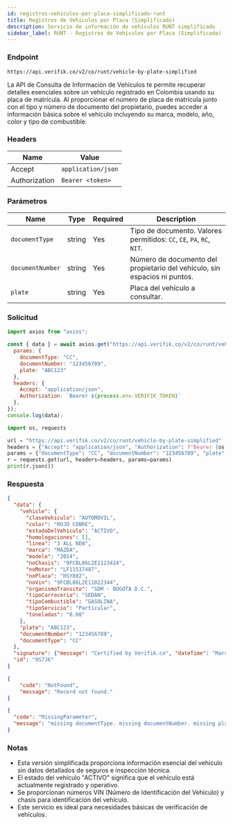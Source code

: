 ```yaml
---
id: registros-vehiculos-por-placa-simplificado-runt
title: Registros de Vehículos por Placa (Simplificado)
description: Servicio de información de vehículos RUNT simplificado
sidebar_label: RUNT - Registros de Vehículos por Placa (Simplificado)
---
```



### Endpoint

```
https://api.verifik.co/v2/co/runt/vehicle-by-plate-simplified
```

La API de Consulta de Información de Vehículos te permite recuperar detalles esenciales sobre un vehículo registrado en Colombia usando su placa de matrícula. Al proporcionar el número de placa de matrícula junto con el tipo y número de documento del propietario, puedes acceder a información básica sobre el vehículo incluyendo su marca, modelo, año, color y tipo de combustible.

### Headers

| Name | Value |
| --- | --- |
| Accept | `application/json` |
| Authorization | `Bearer <token>` |

### Parámetros

| Name | Type | Required | Description |
| --- | --- | --- | --- |
| `documentType` | string | Yes | Tipo de documento. Valores permitidos: `CC`, `CE`, `PA`, `RC`, `NIT`. |
| `documentNumber` | string | Yes | Número de documento del propietario del vehículo, sin espacios ni puntos. |
| `plate` | string | Yes | Placa del vehículo a consultar. |

### Solicitud

<Tabs>
  <TabItem value="node" label="Node.js">

```javascript
import axios from "axios";

const { data } = await axios.get("https://api.verifik.co/v2/co/runt/vehicle-by-plate-simplified", {
  params: { 
    documentType: "CC", 
    documentNumber: "123456789", 
    plate: "ABC123" 
  },
  headers: { 
    Accept: "application/json", 
    Authorization: `Bearer ${process.env.VERIFIK_TOKEN}` 
  },
});
console.log(data);
```

  </TabItem>
  <TabItem value="python" label="Python">

```python
import os, requests

url = "https://api.verifik.co/v2/co/runt/vehicle-by-plate-simplified"
headers = {"Accept": "application/json", "Authorization": f"Bearer {os.getenv('VERIFIK_TOKEN')}"}
params = {"documentType": "CC", "documentNumber": "123456789", "plate": "ABC123"}
r = requests.get(url, headers=headers, params=params)
print(r.json())
```

  </TabItem>
</Tabs>

### Respuesta

<Tabs>
  <TabItem value="200" label="200">

```json
{
  "data": {
    "vehicle": {
      "claseVehiculo": "AUTOMOVIL",
      "color": "ROJO COBRE",
      "estadoDelVehiculo": "ACTIVO",
      "homologaciones": [],
      "linea": "3 ALL NEW",
      "marca": "MAZDA",
      "modelo": "2014",
      "noChasis": "9FCBL86L2E1123424",
      "noMotor": "LF11517487",
      "noPlaca": "HSY802",
      "noVin": "9FCBL86L2E11022344",
      "organismoTransito": "SDM - BOGOTA D.C.",
      "tipoCarroceria": "SEDAN",
      "tipoCombustible": "GASOLINA",
      "tipoServicio": "Particular",
      "toneladas": "0.00"
    },
    "plate": "ABC123",
    "documentNumber": "123456789",
    "documentType": "CC"
  },
  "signature": {"message": "Certified by Verifik.co", "dateTime": "March 14, 2024 2:11 PM"},
  "id": "9S7J6"
}
```

  </TabItem>
  <TabItem value="404" label="404">

```json
{
    "code": "NotFound",
    "message": "Record not found."
}
```

  </TabItem>
  <TabItem value="409" label="409">

```json
{
  "code": "MissingParameter",
  "message": "missing documentType. missing documentNumber. missing plate"
}
```

  </TabItem>
</Tabs>

### Notas

- Esta versión simplificada proporciona información esencial del vehículo sin datos detallados de seguros e inspección técnica.
- El estado del vehículo "ACTIVO" significa que el vehículo está actualmente registrado y operativo.
- Se proporcionan números VIN (Número de Identificación del Vehículo) y chasis para identificación del vehículo.
- Este servicio es ideal para necesidades básicas de verificación de vehículos.
